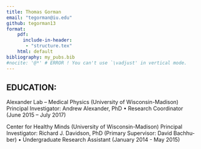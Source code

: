 ```yaml
---
title: Thomas Gorman
email: "tegorman@iu.edu"
github: tegorman13
format: 
    pdf:
      include-in-header: 
       - "structure.tex"
    html: default
bibliography: my_pubs.bib
#nocite: '@*' # ERROR ! You can't use `\vadjust' in vertical mode.
---
```



## EDUCATION:

Alexander Lab – Medical Physics (University of Wisconsin-Madison)
Principal Investigator: Andrew Alexander, PhD
•	Research Coordinator (June 2015 – July 2017)

Center for Healthy Minds (University of Wisconsin-Madison)
Principal Investigator: Richard J. Davidson, PhD (Primary Supervisor: David Bachhu-ber)
•	Undergraduate Research Assistant (January 2014 - May 2015)	
 